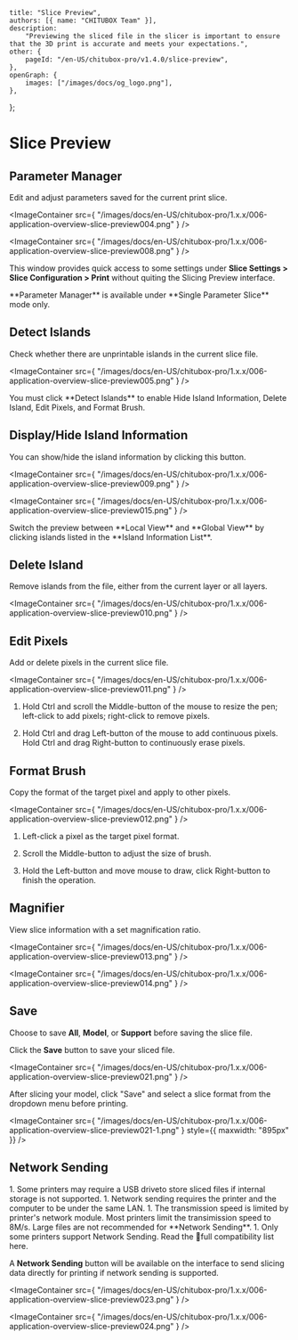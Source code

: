 	title: "Slice Preview",
	authors: [{ name: "CHITUBOX Team" }],
	description:
		"Previewing the sliced file in the slicer is important to ensure that the 3D print is accurate and meets your expectations.",
	other: {
		pageId: "/en-US/chitubox-pro/v1.4.0/slice-preview",
	},
	openGraph: {
		images: ["/images/docs/og_logo.png"],
	},
};

# Slice Preview

## Parameter Manager

Edit and adjust parameters saved for the current print slice.

<ImageContainer
	src={
		"/images/docs/en-US/chitubox-pro/1.x.x/006-application-overview-slice-preview004.png"
	}
/>

<ImageContainer
	src={
		"/images/docs/en-US/chitubox-pro/1.x.x/006-application-overview-slice-preview008.png"
	}
/>

This window provides quick access to some settings under **Slice Settings > Slice Configuration > Print** without quiting the Slicing Preview interface.

<Admonition type="note">
	**Parameter Manager** is available under **Single Parameter Slice** mode
	only.
</Admonition>

## Detect Islands

Check whether there are unprintable islands in the current slice file.

<ImageContainer
	src={
		"/images/docs/en-US/chitubox-pro/1.x.x/006-application-overview-slice-preview005.png"
	}
/>

<Admonition type="note">
	You must click **Detect Islands** to enable <Link href="#displayhide-island-information">Hide Island Information</Link>, <Link href="#delete-island">Delete Island</Link>, <Link href="#edit-pixels">Edit Pixels</Link>, and <Link href="#format-brush">Format Brush</Link>.
</Admonition>

## Display/Hide Island Information

You can show/hide the island information by clicking this button.

<ImageContainer
	src={
		"/images/docs/en-US/chitubox-pro/1.x.x/006-application-overview-slice-preview009.png"
	}
/>

<ImageContainer
	src={
		"/images/docs/en-US/chitubox-pro/1.x.x/006-application-overview-slice-preview015.png"
	}
/>

<Admonition type="tip">
	Switch the preview between **Local View** and **Global View** by clicking islands listed in the **Island Information List**.
</Admonition>

## Delete Island

Remove islands from the file, either from the current layer or all layers.

<ImageContainer
	src={
		"/images/docs/en-US/chitubox-pro/1.x.x/006-application-overview-slice-preview010.png"
	}
/>

## Edit Pixels

Add or delete pixels in the current slice file.

<ImageContainer
	src={
		"/images/docs/en-US/chitubox-pro/1.x.x/006-application-overview-slice-preview011.png"
	}
/>

1. Hold Ctrl and scroll the Middle-button of the mouse to resize the pen; left-click to add pixels; right-click to remove pixels.

1. Hold Ctrl and drag Left-button of the mouse to add continuous pixels. Hold Ctrl and drag Right-button to continuously erase pixels.

## Format Brush

Copy the format of the target pixel and apply to other pixels.

<ImageContainer
	src={
		"/images/docs/en-US/chitubox-pro/1.x.x/006-application-overview-slice-preview012.png"
	}
/>

1. Left-click a pixel as the target pixel format.

1. Scroll the Middle-button to adjust the size of brush.

1. Hold the Left-button and move mouse to draw, click Right-button to finish the operation.

## Magnifier

View slice information with a set magnification ratio.

<ImageContainer
	src={
		"/images/docs/en-US/chitubox-pro/1.x.x/006-application-overview-slice-preview013.png"
	}
/>

<ImageContainer
	src={
		"/images/docs/en-US/chitubox-pro/1.x.x/006-application-overview-slice-preview014.png"
	}
/>

## Save

Choose to save **All**, **Model**, or **Support** before saving the slice file.

Click the **Save** button to save your sliced file.

<ImageContainer
	src={
		"/images/docs/en-US/chitubox-pro/1.x.x/006-application-overview-slice-preview021.png"
	}
/>

<Admonition type="note">
	After slicing your model, click "Save" and select a slice format from the dropdown menu before printing.
</Admonition>

<ImageContainer
	src={
		"/images/docs/en-US/chitubox-pro/1.x.x/006-application-overview-slice-preview021-1.png"
	}
	style={{ maxwidth: "895px" }}
/>

## Network Sending

<Admonition type="note">
	1. Some printers may require a USB driveto store sliced files if internal storage is not supported.
	1. Network sending requires the printer and the computer to be under the same LAN.
	1. The transmission speed is limited by printer's network module. Most printers limit the transimission speed to 8M/s. Large files are not recommended for **Network Sending**. 
	1. Only some printers support Network Sending. Read the <Link href="https://wkhvloo2kw.feishu.cn/docx/Q5nbdGSnfo5EbAxgEwKccN0Rnxe">📃full compatibility list</Link> here.
</Admonition>

A **Network Sending** button will be available on the interface to send slicing data directly for printing if network sending is supported.

<ImageContainer
	src={
		"/images/docs/en-US/chitubox-pro/1.x.x/006-application-overview-slice-preview023.png"
	}
/>

<ImageContainer
	src={
		"/images/docs/en-US/chitubox-pro/1.x.x/006-application-overview-slice-preview024.png"
	}
/>
